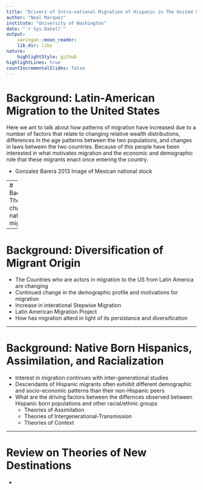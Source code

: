 ```yaml
---
title: "Drivers of Intra-national Migration of Hispanic in The United States"
author: "Neal Marquez"
institute: "University of Washington"
date: "`r Sys.Date()`"
output:
    xaringan::moon_reader:
    lib_dir: libs
nature:
    highlightStyle: github
highlightLines: true
countIncrementalSlides: false
---
```


# Background: Latin-American Migration to the United States  
<!-- Migration from Mexico to the United States accounts for the largest stock of Migrants currently in the US, and changes in demographics, relative production of domestic goods, and international policies have played a role in the total migrant count over time.-->
Here we ant to talk about how patterns of migration have increased due to a number of factors that relate to changing relative wealth distributions, differences in the age patterns between the two populations, and changes in laws between the two countries. Because of this people have been interested in what motivates migration and the economic and demographic role that these migrants enact once entering the country. 


- Gonzalez Barera 2013 Image of Mexican national stock

---
# Background: The changing nature of migrants
<!-- Mexican Migration does not represnt a monolith, in part because of the changing nature of relationships between MX and the US the who where and why of migration has shifted even if the large scale players (MX and US) have remained the same. Mention messey and the Mexican consulate study, Durand and the change bi-national flows between locations in MX and the US as well as Garip and the changing demographics of migrants.-->

---

# Background: Diversification of Migrant Origin    

- The Countries who are actors in migration to the US from Latin America are changing  
- Continued change in the demographic profile and motivations for migration  
- Increase in interational Stepwise Migration  
- Latin American Migration Project  
- How has migration alterd in light of its persistance and diversification  

---

# Background: Native Born Hispanics, Assimilation, and Racialization

- Interest in migration continues with inter-generational studies  
- Descendants of Hispanic migrants often exhiibit different demographic and socio-economic patterns than their non-Hispanic peers  
- What are the driving factors between the differnces observed between Hispanic born populations and other racial/ethnic groups
   - Theories of Assimilation  
   - Theories of Intergenerational-Transmission  
   - Theories of Context  


---

# Review on Theories of New Destinations

- 